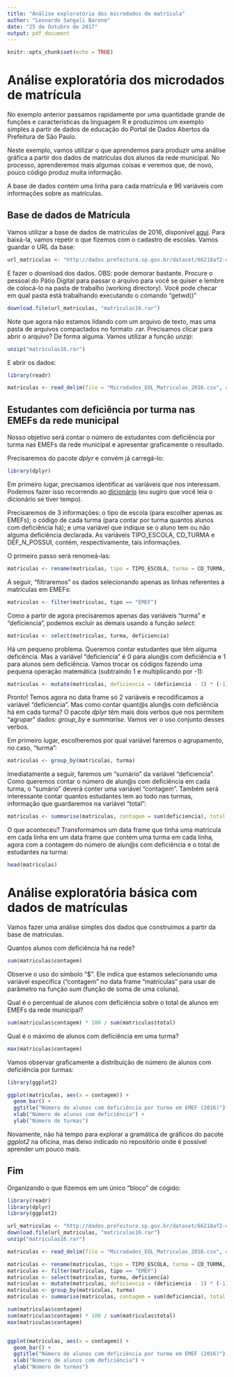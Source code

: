 ```yaml
---
title: "Análise exploratória dos microdados de matrícula"
author: "Leonardo Sangali Barone"
date: "25 de Outubro de 2017"
output: pdf_document
---
```


```r
knitr::opts_chunk$set(echo = TRUE)
```

# Análise exploratória dos microdados de matrícula

No exemplo anterior passamos rapidamente por uma quantidade grande de funções e características da linguagem R e produzimos um exemplo simples a partir de dados de educação do Portal de Dados Abertos da Prefeitura de São Paulo.

Neste exemplo, vamos utilizar o que aprendemos para produzir uma análise gráfica a partir dos dados de matrículas dos alunos da rede municipal. No processo, aprenderemos mais algumas coisas e veremos que, de novo, pouco código produz muita informação.

A base de dados contém uma linha para cada matrícula e 96 variáveis com informações sobre as matrículas.

## Base de dados de Matrícula

Vamos utilizar a base de dados de matrículas de 2016, disponível [aqui](http://dados.prefeitura.sp.gov.br/dataset/microdados-da-rede-municipal-de-ensino-matriculas/resource/a12a5380-cadf-41bf-bf6b-e8e39e1bc655). Para baixá-la, vamos repetir o que fizemos com o cadastro de escolas. Vamos guardar o URL da base:

```r
url_matriculas <- "http://dados.prefeitura.sp.gov.br/dataset/66218af2-c669-49bc-842c-df8fcc6364ca/resource/a12a5380-cadf-41bf-bf6b-e8e39e1bc655/download/microdadoseolmatriculas2016.rar"
```

E fazer o download dos dados. OBS: pode demorar bastante. Procure o pessoal do Pátio Digital para passar o arquivo para você se quiser e lembre de colocá-lo na pasta de trabalho (working directory). Você pode checar em qual pasta está trabalhando executando o comando "getwd()"

```r
download.file(url_matriculas, "matriculas16.rar")
```

Note que agora não estamos lidando com um arquivo de texto, mas uma pasta de arquivos compactados no formato .rar. Precisamos clicar para abrir o arquivo? De forma alguma. Vamos utilizar a função _unzip_:

```r
unzip("matriculas16.rar")
```

E abrir os dados:

```r
library(readr)

matriculas <- read_delim(file = "Microdados_EOL_Matriculas_2016.csv", delim = ";", escape_double = FALSE, trim_ws = TRUE)
```

## Estudantes com deficiência por turma nas EMEFs da rede municipal

Nosso objetivo será contar o número de estudantes com deficiência por turma nas EMEFs da rede municipal e apresentar graficamente o resultado.

Precisaremos do pacote _dplyr_ e convém já carregá-lo:

```r
library(dplyr)
```

Em primeiro lugar, precisamos identificar as variáveis que nos interessam. Podemos fazer isso recorrendo ao [dicionário](http://dados.prefeitura.sp.gov.br/dataset/microdados-da-rede-municipal-de-ensino-matriculas/resource/a59b705b-febc-4968-b406-360d4a163747?inner_span=True) (eu sugiro que você leia o dicionário se tiver tempo).

Precisaremos de 3 informações: o tipo de escola (para escolher apenas as EMEFs); o código de cada turma (para contar por turma quantos alunos com deficiência há); e uma variável que indique se o aluno tem ou não alguma deficiência declarada. As variáveis TIPO_ESCOLA, CD_TURMA e DEF_N_POSSUI, contém, respectivamente, tais informações.

O primeiro passo será renomeá-las:

```r
matriculas <- rename(matriculas, tipo = TIPO_ESCOLA, turma = CD_TURMA, deficiencia = DEF_N_POSSUI)
```

A seguir, "filtraremos" os dados selecionando apenas as linhas referentes a matrículas em EMEFs:

```r
matriculas <- filter(matriculas, tipo == "EMEF")
```

Como a partir de agora precisaremos apenas das variáveis "turma" e "deficiencia", podemos excluir as demais usando a função _select_:

```r
matriculas <- select(matriculas, turma, deficiencia)
```

Há um pequeno problema. Queremos contar estudantes que têm alguma deficência. Mas a variável "deficiencia" é 0 para alun@s com deficiência e 1 para alunos sem deficiência. Vamos trocar os códigos fazendo uma pequena operação matemática (subtraindo 1 e multiplicando por -1):

```r
matriculas <- mutate(matriculas, deficiencia = (deficiencia - 1) * (-1))
```

Pronto! Temos agora no data frame só 2 variáveis e recodificamos a variável "deficiencia". Mas como contar quant@s alun@s com deficiência há em cada turma? O pacote _dplyr_ têm mais dois verbos que nos permitem "agrupar" dados: _group\_by_ e _summarise_. Vamos ver o uso conjunto desses verbos.

Em primeiro lugar, escolheremos por qual variável faremos o agrupamento, no caso, "turma":

```r
matriculas <- group_by(matriculas, turma)
```

Imediatamente a seguir, faremos um "sumário" da variável "deficiencia". Como queremos contar o número de alun@s com deficiência em cada turma, o "sumário" deverá conter uma variável "contagem". Também será interessante contar quantos estudantes tem ao todo nas turmas, informação que guardaremos na variável "total":

```r
matriculas <- summarise(matriculas, contagem = sum(deficiencia), total = n())
```

O que aconteceu? Transformamos um data frame que tinha uma matrícula em cada linha em um data frame que contém uma turma em cada linha, agora com a contagem do número de alun@s com deficiência e o total de estudantes na turma:

```r
head(matriculas)
```

# Análise exploratória básica com dados de matrículas

Vamos fazer uma análise simples dos dados que construímos a partir da base de matrículas.

Quantos alunos com deficiência há na rede?

```r
sum(matriculas$contagem)
```

Observe o uso do símbolo "$". Ele indica que estamos selecionando uma variável específica ("contagem" no data frame "matriculas" para usar de parâmetro na função _sum_ (função de soma de uma coluna).

Qual é o percentual de alunos com deficiência sobre o total de alunos em EMEFs da rede municipal?

```r
sum(matriculas$contagem) * 100 / sum(matriculas$total)
```

Qual é o máximo de alunos com deficiência em uma turma?

```r
max(matriculas$contagem)
```

Vamos observar graficamente a distribuição de número de alunos com deficiência por turmas:

```r
library(ggplot2)

ggplot(matriculas, aes(x = contagem)) +
  geom_bar() + 
  ggtitle("Número de alunos com deficiência por turma em EMEF (2016)") + 
  xlab("Número de alunos com deficiência") + 
  ylab("Número de turmas")
```

Novamente, não há tempo para explorar a gramática de gráficos do pacote _ggplot2_ na oficina, mas deixo indicado no repositório onde é possível aprender um pouco mais.

## Fim

Organizando o que fizemos em um único "bloco" de cógido:

```r
library(readr)
library(dplyr)
library(ggplot2)

url_matriculas <- "http://dados.prefeitura.sp.gov.br/dataset/66218af2-c669-49bc-842c-df8fcc6364ca/resource/a12a5380-cadf-41bf-bf6b-e8e39e1bc655/download/microdadoseolmatriculas2016.rar"
download.file(url_matriculas, "matriculas16.rar")
unzip("matriculas16.rar")

matriculas <- read_delim(file = "Microdados_EOL_Matriculas_2016.csv", delim = ";", escape_double = FALSE, trim_ws = TRUE)

matriculas <- rename(matriculas, tipo = TIPO_ESCOLA, turma = CD_TURMA, deficiencia = DEF_N_POSSUI)
matriculas <- filter(matriculas, tipo == "EMEF")
matriculas <- select(matriculas, turma, deficiencia)
matriculas <- mutate(matriculas, deficiencia = (deficiencia - 1) * (-1))
matriculas <- group_by(matriculas, turma)
matriculas <- summarise(matriculas, contagem = sum(deficiencia), total = n())

sum(matriculas$contagem)
sum(matriculas$contagem) * 100 / sum(matriculas$total)
max(matriculas$contagem)


ggplot(matriculas, aes(x = contagem)) +
  geom_bar() + 
  ggtitle("Número de alunos com deficiência por turma em EMEF (2016)") + 
  xlab("Número de alunos com deficiência") + 
  ylab("Número de turmas")


```
